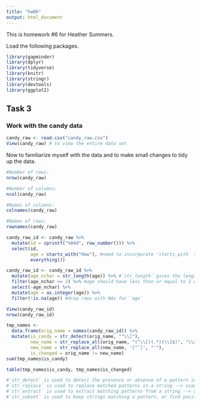 ```yaml
---
title: "hw06"
output: html_document
---
```


This is homework #6 for Heather Summers.

Load the following packages.
```r
library(gapminder)
library(dplyr)
library(tidyverse)
library(knitr)
library(stringr)
library(devtools)
library(ggplot2)
```

## Task 3
### Work with the candy data
```r
candy_raw <- read.csv("candy_raw.csv")
View(candy_raw) # to view the entire data set
```

Now to familiarize myself with the data and to make small changes to tidy up the data.
```r
#Number of rows:
nrow(candy_raw)

#Number of columns:
ncol(candy_raw)

#Names of columns:
colnames(candy_raw)

#Names of rows:
rownames(candy_raw)
```


```r
candy_raw_id <- candy_raw %>%
  mutate(id = sprintf("%04d", row_number())) %>%
  select(id,
         age = starts_with("How"), #need to incorporate 'starts_with` since when I put the full name of the column an error came up likely due to the spaces in the title name
         everything())
```

```r
candy_raw_id <- candy_raw_id %>%
  mutate(age_nchar = str_length(age)) %>% #`str_length` gives the length of a string 
  filter(age_nchar <= 2) %>% #age should have less than or equal to 2 characters
  select(-age_nchar) %>%
  mutate(age = as.integer(age)) %>%
  filter(!is.na(age)) #drop rows with NAs for `age`

View(candy_raw_id)
nrow(candy_raw_id)
```

```r
tmp_names <-
  data.frame(orig_name = names(candy_raw_id)) %>%
  mutate(is_candy = str_detect(orig_name, "^\\["),
         new_name = str_replace_all(orig_name, "(^\\[)(.*)(\\]$)", "\\2"),
         new_name = str_replace_all(new_name, '["’]', "'"),
         is_changed = orig_name != new_name)
sum(tmp_names$is_candy)

table(tmp_names$is_candy, tmp_names$is_changed)

#`str_detect` is used to detect the presence or absence of a pattern in a string --> usage = `str_detect(string, pattern)`
#`str_replace` is used to replace matched patterns in a string --> usage = `str_replace(string, pattern, replacement)` or `str_repace_all(string, pattern, replacement)`
#`str_extract` is used to extract matching patterns from a string --> usage = `str_extract(string, pattern)` or `str_extract_all(string, pattern, simplify = FALSE)`
#`str_subset` is used to keep strings matching a pattern, or find positions --> usage = `str_subset(string, pattern)` or `str_which(string, pattern)`.
```

